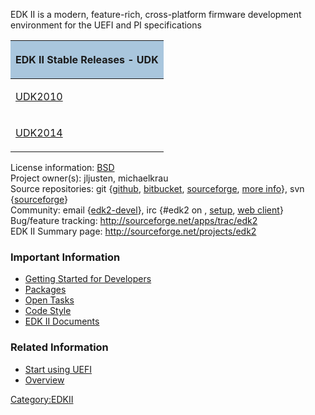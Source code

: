 EDK II is a modern, feature-rich, cross-platform firmware development environment for the UEFI and PI specifications

{| class="mw-collapsible mw-collapsed"
! colspan="2" style="background-color:#a9c6dd" | EDK II Stable Releases - UDK
|-
| [[UDK2010]]
| UEFI Development Kit 2010
|-
| [[UDK2014]]
| UEFI Development Kit 2014
|}

License information: [http://www.opensource.org/licenses/bsd-license.php BSD]<br/>
Project owner(s): jljusten, michaelkrau<br/>
Source repositories:
git
<nowiki>{</nowiki>[https://github.com/tianocore/edk2 github],
[https://bitbucket.org/tianocore/edk2 bitbucket],
[https://sourceforge.net/p/tianocore/edk2 sourceforge],
[[EDK2 git|more info]]},
svn
<nowiki>{</nowiki>[https://svn.code.sf.net/p/edk2/code/trunk/edk2 sourceforge]}<br/>
Community:
email {[[edk2-devel]]},
irc {#edk2 on {{plainlink|http://www.oftc.net|irc.oftc.net}},
[http://www.oftc.net/NickServ/CertFP/ setup],
[http://webchat.oftc.net/?channels=edk2 web client]}<br/>
Bug/feature tracking: http://sourceforge.net/apps/trac/edk2<br/>
EDK II Summary page: http://sourceforge.net/projects/edk2

=== Important Information ===
*[[Getting Started with EDK II|Getting Started for Developers]]
*[[EDKII Packages|Packages]]
*[[Tasks|Open Tasks]]
*[[Code Style]]
*[[EDK II Documents]]

=== Related Information ===
* [[Start using UEFI]]
* [[EDK II Overview|Overview]]

[[Category:EDKII]]
